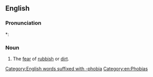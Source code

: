 ==English==

===Pronunciation===
*: {{rhymes|en|əʊbiə|s=5}}

===Noun===
{{en-noun|-}}

# The [[fear]] of [[rubbish]] or [[dirt]].

[[Category:English words suffixed with -phobia]]
[[Category:en:Phobias]]